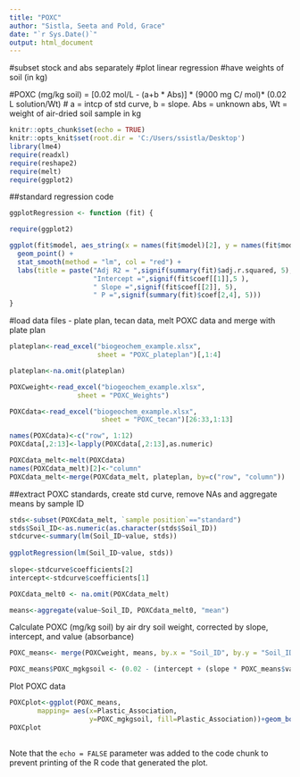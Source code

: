 ---
title: "POXC"
author: "Sistla, Seeta and Pold, Grace"
date: "`r Sys.Date()`"
output: html_document
--- 
#subset stock and abs separately 
#plot linear regression 
#have weights of soil (in kg)

#POXC (mg/kg soil) = [0.02 mol/L - (a+b * Abs)] * (9000 mg C/ mol)* (0.02 L solution/Wt)
# a = intcp of std curve, b = slope. Abs = unknown abs, Wt = weight of air-dried soil sample in kg

```{r setup, include=FALSE}
knitr::opts_chunk$set(echo = TRUE)
knitr::opts_knit$set(root.dir = 'C:/Users/ssistla/Desktop')
library(lme4)
require(readxl)
require(reshape2)
require(melt)
require(ggplot2)
```

##standard regression code
```{r}
ggplotRegression <- function (fit) {

require(ggplot2)

ggplot(fit$model, aes_string(x = names(fit$model)[2], y = names(fit$model)[1])) + 
  geom_point() +
  stat_smooth(method = "lm", col = "red") +
  labs(title = paste("Adj R2 = ",signif(summary(fit)$adj.r.squared, 5),
                     "Intercept =",signif(fit$coef[[1]],5 ),
                     " Slope =",signif(fit$coef[[2]], 5),
                     " P =",signif(summary(fit)$coef[2,4], 5)))
}
```

#load data files - plate plan, tecan data, melt POXC data and merge with plate plan
 
```{r}
plateplan<-read_excel("biogeochem_example.xlsx", 
                      sheet = "POXC_plateplan")[,1:4]

plateplan<-na.omit(plateplan)

POXCweight<-read_excel("biogeochem_example.xlsx", 
                 sheet = "POXC_Weights")

POXCdata<-read_excel("biogeochem_example.xlsx", 
                       sheet = "POXC_tecan")[26:33,1:13]

names(POXCdata)<-c("row", 1:12)
POXCdata[,2:13]<-lapply(POXCdata[,2:13],as.numeric)

POXCdata_melt<-melt(POXCdata)
names(POXCdata_melt)[2]<-"column"
POXCdata_melt<-merge(POXCdata_melt, plateplan, by=c("row", "column"))
```

##extract POXC standards, create std curve, remove NAs and aggregate means by sample ID
```{r}
stds<-subset(POXCdata_melt, `sample position`=="standard")
stds$Soil_ID<-as.numeric(as.character(stds$Soil_ID))
stdcurve<-summary(lm(Soil_ID~value, stds))
 
ggplotRegression(lm(Soil_ID~value, stds))
 
slope<-stdcurve$coefficients[2]
intercept<-stdcurve$coefficients[1]

POXCdata_melt0 <- na.omit(POXCdata_melt)

means<-aggregate(value~Soil_ID, POXCdata_melt0, "mean")
```
 
Calculate POXC (mg/kg soil) by  air dry  soil weight, corrected by slope, intercept, and value (absorbance)
 
```{r}

POXC_means<- merge(POXCweight, means, by.x = "Soil_ID", by.y = "Soil_ID")

POXC_means$POXC_mgkgsoil <- (0.02 - (intercept + (slope * POXC_means$value))) * (9000)* (0.02/POXC_means$`Weight (kg)`)

```
 
Plot POXC data
```{r , echo=FALSE}
POXCplot<-ggplot(POXC_means,
       mapping= aes(x=Plastic_Association,
                    y=POXC_mgkgsoil, fill=Plastic_Association))+geom_boxplot()+ theme_bw()+theme(panel.grid = element_blank(), legend.position = "none")+theme(panel.grid = element_blank()) +scale_fill_manual(values=c("hotpink3", "darkolivegreen4")) + labs(x = '', y = expression(POX~C~(frac(mg~C,kg~soil))))
POXCplot
 
```

Note that the `echo = FALSE` parameter was added to the code chunk to prevent printing of the R code that generated the plot.
